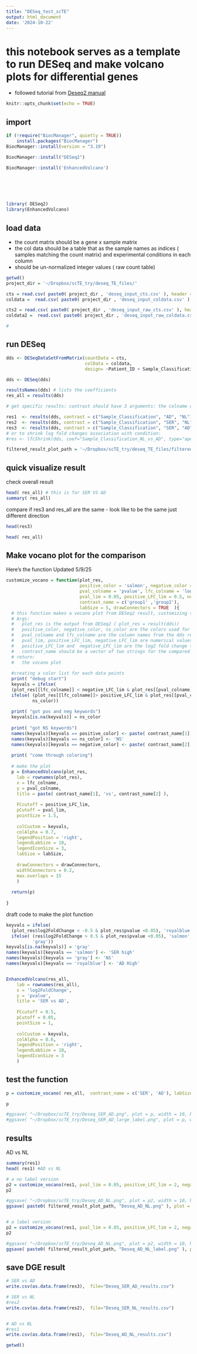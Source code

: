 ```yaml
---
title: "DESeq_test_scTE"
output: html_document
date: '2024-10-22'
---
```

# this notebook serves as a template to run DESeq and make volcano plots for differential genes
- followed tutorial from [Deseq2 manual](https://bioconductor.org/packages/release/bioc/vignettes/DESeq2/inst/doc/DESeq2.html)

```r
knitr::opts_chunk$set(echo = TRUE)
```

## import 
```r


if (!require("BiocManager", quietly = TRUE))
    install.packages("BiocManager")
BiocManager::install(version = "3.19")

BiocManager::install("DESeq2")

BiocManager::install('EnhancedVolcano')






library( DESeq2)
library(EnhancedVolcano)

```

## load data
- the count matrix should be a gene x sample matrix 
- the col data should be a table that as the sample names as indices ( samples matching the count matrix) and experimental conditions in each column
- should be un-normalized integer values ( raw count table)

```r
getwd()
project_dir = '~/Dropbox/scTE_try/deseq_TE_files/'

cts = read.csv( paste0( project_dir , 'deseq_input_cts.csv' ), header = TRUE,row.names = 1, check.names = FALSE )
coldata =  read.csv( paste0( project_dir , 'deseq_input_coldata.csv' ), stringsAsFactors = TRUE) 

cts2 = read.csv( paste0( project_dir , 'deseq_input_raw_cts.csv' ), header = TRUE,row.names = 1, check.names = FALSE )
coldata2 =  read.csv( paste0( project_dir , 'deseq_input_raw_coldata.csv' ), stringsAsFactors = TRUE) 

#
```

## run DESeq 
```r
dds <- DESeqDataSetFromMatrix(countData = cts,
                              colData = coldata,
                              design= ~Patient_ID + Sample_Classification)

dds <- DESeq(dds)

resultsNames(dds) # lists the coefficients
res_all = results(dds)

# get specific results: contrast should have 3 arguments: the colname of the condition compared, and the two labels for the condition

res1  <- results(dds, contrast = c("Sample_Classification", "AD", "NL"))
res2  <- results(dds, contrast = c("Sample_Classification", "SER", "NL"))
res3  <- results(dds, contrast = c("Sample_Classification", "SER", "AD"))
# or to shrink log fold changes association with condition:
#res <- lfcShrink(dds, coef="Sample_Classification_NL_vs_AD", type="apeglm")

filtered_result_plot_path = '~/Dropbox/scTE_try/deseq_TE_files/filtered_res_plots/'

```

## quick visualize result

check overall result
```r
head( res_all) # this is for SER VS AD
summary( res_all)
```
compare if res3 and res_all are the same
- look like to be the same just different direction
```r
head(res3)
```
```r
head( res_all)
```

## Make vocano plot for the comparison

Here's the function
Updated 5/9/25
```r
customize_vocano = function(plot_res, 
                            positive_color = 'salmon', negative_color = 'royalblue', ns_color = 'gray',
                            pval_colname = 'pvalue', lfc_colname = 'log2FoldChange', 
                            pval_lim = 0.05, positive_LFC_lim = 0.5, negative_LFC_lim = -0.5, 
                            contrast_name = c('group1' ,'group2'), 
                            labSize = 5, drawConnectors = TRUE  ){
  # this function makes a vocano plot from DESeq2 result, customizing the color scheme and thresholding limits for the LFC and p-vals
  # Args:
  #   plot_res is the output from DESeq2 ( plot_res = result(dds))
  #   positive_color, negative_color, ns_color are the colors used for the significant genes that are up, down or ns regulated in the comparison group
  #   pval_colname and lfc_colname are the column names from the dds result that would be used for the plot. Defaults are pvale and log2FolkdChange, but some times, might prefer padj as pvalues
  #   pval_lim, positive_LFC_lim, negative_LFC_lim are numerical values for the thresholds 
  #   positive_LFC_lim and  negative_LFC_lim are the log2 fold change thresholds 
  #   contrast_name should be a vector of two strings for the compared variable names in the same order as DESeq output ( eg. ['SER', 'AD'])
  # return:
  #   the vocano plot
  
  #creating a color list for each data points
  print( "debug start")
  keyvals = ifelse( 
  (plot_res[[lfc_colname]] < negative_LFC_lim & plot_res[[pval_colname]] < pval_lim), negative_color, 
  ifelse( (plot_res[[lfc_colname]]> positive_LFC_lim & plot_res[[pval_colname]] < pval_lim), positive_color,
          ns_color))
  
  print( "got pos and neg keywords")
  keyvals[is.na(keyvals)] = ns_color
  
  print( "got NS keywords")
  names(keyvals)[keyvals == positive_color] <- paste( contrast_name[1], 'High')
  names(keyvals)[keyvals == ns_color] <- 'NS'
  names(keyvals)[keyvals == negative_color] <- paste( contrast_name[2], 'High')
  
  print( "come through coloring")
  
  # make the plot
  p = EnhancedVolcano(plot_res,
    lab = rownames(plot_res),
    x = lfc_colname,
    y = pval_colname,
    title = paste( contrast_name[1], 'vs', contrast_name[2] ), 
    
    FCcutoff = positive_LFC_lim, 
    pCutoff = pval_lim, 
    pointSize = 1.5,
    
    colCustom = keyvals,
    colAlpha = 0.7,
    legendPosition = 'right',
    legendLabSize = 10,
    legendIconSize = 3,
    labSize = labSize,
    
    drawConnectors = drawConnectors,
    widthConnectors = 0.2,
    max.overlaps = 15
    )
  
  return(p)
  
}

```


draft code to make the plot function
```r

keyvals = ifelse( 
  (plot_res$log2FoldChange < -0.5 & plot_res$pvalue <0.05), 'royalblue', 
  ifelse( (res$log2FoldChange > 0.5 & plot_res$pvalue <0.05), 'salmon',
          'gray'))
keyvals[is.na(keyvals)] = 'gray'
names(keyvals)[keyvals == 'salmon'] <- 'SER high'
names(keyvals)[keyvals == 'gray'] <- 'NS'
names(keyvals)[keyvals == 'royalblue'] <- 'AD High'


EnhancedVolcano(res_all,
    lab = rownames(res_all),
    x = 'log2FoldChange',
    y = 'pvalue',
    title = 'SER vs AD', 
    
    FCcutoff = 0.5, 
    pCutoff = 0.05, 
    pointSize = 1,
    
    colCustom = keyvals,
    colAlpha = 0.6,
    legendPosition = 'right',
    legendLabSize = 10,
    legendIconSize = 3
    )
```

## test the function
```r
p = customize_vocano( res_all,  contrast_name = c('SER', 'AD'), labSize = 8)

p

#ggsave( "~/Dropbox/scTE_try/Deseq_SER_AD.png", plot = p, width = 10, height =8, dpi = 300 )
#ggsave( "~/Dropbox/scTE_try/Deseq_SER_AD_large_label.png", plot = p, width = 10, height =8, dpi = 300 )

```



## results

AD vs NL
```r
summary(res1)
head( res1) #AD vs NL 
```

```r

# a no label version
p2 = customize_vocano(res1, pval_lim = 0.05, positive_LFC_lim = 2, negative_LFC_lim = -2,   contrast_name = c( 'AD', 'NL'), positive_color = 'royalblue', negative_color = 'orange', labSize = 0, drawConnectors = FALSE )
p2

#ggsave( "~/Dropbox/scTE_try/Deseq_AD_NL.png", plot = p2, width = 10, height =8, dpi = 300 )
ggsave( paste0( filtered_result_plot_path, "Deseq_AD_NL.png" ), plot = p2, width = 10, height =8, dpi = 300 )


# a label version
p2 = customize_vocano(res1, pval_lim = 0.05, positive_LFC_lim = 2, negative_LFC_lim = -2,   contrast_name = c( 'AD', 'NL'), positive_color = 'royalblue', negative_color = 'orange', labSize = 5, drawConnectors = TRUE )
p2

#ggsave( "~/Dropbox/scTE_try/Deseq_AD_NL.png", plot = p2, width = 10, height =8, dpi = 300 )
ggsave( paste0( filtered_result_plot_path, "Deseq_AD_NL_label.png" ), plot = p2, width = 10, height =8, dpi = 300 )

```



## save DGE result
```r
# SER vs AD
write.csv(as.data.frame(res3),  file="Deseq_SER_AD_results.csv")

# SER vs NL
#res2
write.csv(as.data.frame(res2),  file="Deseq_SER_NL_results.csv")


# AD vs NL
#res1
write.csv(as.data.frame(res1),  file="Deseq_AD_NL_results.csv")

getwd()
```


